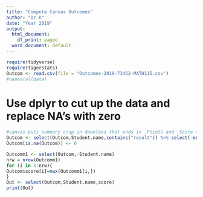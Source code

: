 ```yaml
---
title: "Compute Canvas Outcomes"
author: "Dr K"
date: "Year 2019"
output:
  html_document:
    df_print: paged
  word_document: default
---
```


```r
require(tidyverse)
require(tigerstats)
Outcom <- read.csv(file = "Outcomes-2019-73452-MATH115.csv")
#names(alldata)
```

# Use dplyr to cut up the data and replace NA's with zero

```r
#canvas puts summary crap in download that ends in .Points and .Score so it gets removed with select(-ends_with) 
Outcom <- select(Outcom,Student.name,contains("result")) %>% select(-ends_with(".Points"))%>% select(-ends_with(".Score"))
Outcom[is.na(Outcom)] <- 0
```

```r
Outcomm1 <- select(Outcom,-Student.name)
nrw = nrow(Outcomm1)
for (i in 1:nrw){
Outcom$score[i]=max(Outcomm1[i,])
}
Out <- select(Outcom,Student.name,score)
print(Out)
```


